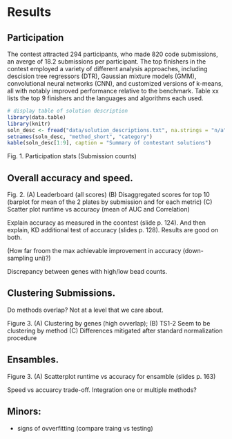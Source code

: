 # Results

## Participation

The contest attracted 294 participants, who made 820 code submissions, an averge of 18.2 submissions per participant. The top finishers in the contest employed a variety of different analysis approaches, including descision tree regressors (DTR), Gaussian mixture models (GMM), convolutional neural networks (CNN), and customized versions of k-means, all with notably improved performance relative to the benchmark. Table xx lists the top 9 finishers and the languages and algorithms each used.

```r
# display table of solution description
library(data.table)
library(knitr)
soln_desc <- fread("data/solution_descriptions.txt", na.strings = "n/a")
setnames(soln_desc, "method_short", "category")
kable(soln_desc[1:9], caption = "Summary of contestant solutions")
```

Fig. 1. Participation stats (Submission counts)

## Overall accuracy and speed.

Fig. 2. (A) Leaderboard (all scores) 
        (B) Disaggregated scores for top 10 
            (barplot for mean of the 2 plates by submission and for each metric)
        (C) Scatter plot runtime vs accuracy (mean of AUC and Correlation)





Explain accuracy as measured in the coontest (slide p. 124). And then explain, KD additional test of accuracy (slides p. 128). Results are good on both.

(How far froom the max achievable improvement in accuracy (down-sampling uni)?)

Discrepancy between genes with high/low bead counts.

## Clustering Submissions.

Do methods overlap? Not at a level that we care about.

Figure 3. (A) Clustering by genes (high ovverlap); 
          (B) TS1-2 Seem to be clustering by method
          (C) Differences mitigated after standard normalization procedure

## Ensambles.

Figure 3. (A) Scatterplot runtime vs accuracy for ensamble (slides p. 163)

Speed vs accuarcy trade-off. Integration one or multiple methods?


## Minors:

- signs of ovverfitting (compare traing vs testing)


